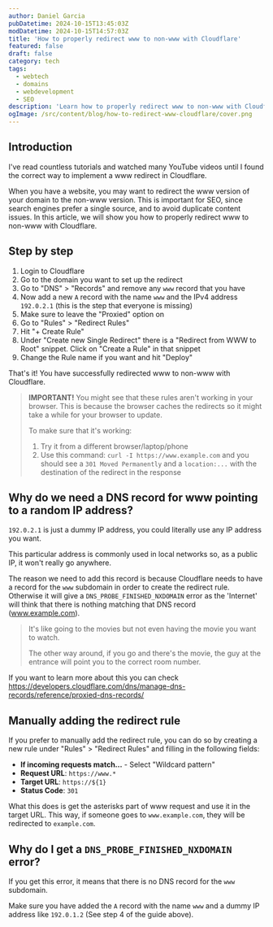 ```yaml
---
author: Daniel Garcia
pubDatetime: 2024-10-15T13:45:03Z
modDatetime: 2024-10-15T14:57:03Z
title: 'How to properly redirect www to non-www with Cloudflare'
featured: false
draft: false
category: tech
tags:
  - webtech
  - domains
  - webdevelopment
  - SEO
description: 'Learn how to properly redirect www to non-www with Cloudflare'
ogImage: /src/content/blog/how-to-redirect-www-cloudflare/cover.png
---
```



## Introduction

I've read countless tutorials and watched many YouTube videos until I found the correct way to implement a www redirect in Cloudflare.

When you have a website, you may want to redirect the www version of your domain to the non-www version. This is important for SEO, since search engines prefer a single source, and to avoid duplicate content issues. In this article, we will show you how to properly redirect www to non-www with Cloudflare.

<NewsletterSignup client:visible />

## Step by step

1. Login to Cloudflare
2. Go to the domain you want to set up the redirect
3. Go to "DNS" > "Records" and remove any `www` record that you have
4. Now add a new `A` record with the name `www` and the IPv4 address `192.0.2.1` (this is the step that everyone is missing)
5. Make sure to leave the "Proxied" option on
6. Go to "Rules" > "Redirect Rules"
7. Hit "+ Create Rule"
8. Under "Create new Single Redirect" there is a "Redirect from WWW to Root" snippet. Click on "Create a Rule" in that snippet
9. Change the Rule name if you want and hit "Deploy"

That's it! You have successfully redirected www to non-www with Cloudflare.

> **IMPORTANT!** You might see that these rules aren't working in your browser. This is because the browser caches the redirects so it might take a while for your browser to update.
>
> To make sure that it's working:
>
> 1. Try it from a different browser/laptop/phone
> 2. Use this command: `curl -I https://www.example.com` and you should see a `301 Moved Permanently` and a `location:...` with the destination of the redirect in the response

## Why do we need a DNS record for www pointing to a random IP address?

`192.0.2.1` is just a dummy IP address, you could literally use any IP address you want.

This particular address is commonly used in local networks so, as a public IP, it won't really go anywhere.

The reason we need to add this record is because Cloudflare needs to have a record for the `www` subdomain in order to create the redirect rule. Otherwise it will give a `DNS_PROBE_FINISHED_NXDOMAIN` error as the 'Internet' will think that there is nothing matching that DNS record (www.example.com).

> It's like going to the movies but not even having the movie you want to watch.
>
> The other way around, if you go and there's the movie, the guy at the entrance will point you to the correct room number.

If you want to learn more about this you can check https://developers.cloudflare.com/dns/manage-dns-records/reference/proxied-dns-records/

## Manually adding the redirect rule

If you prefer to manually add the redirect rule, you can do so by creating a new rule under "Rules" > "Redirect Rules" and filling in the following fields:

- **If incoming requests match...** - Select "Wildcard pattern"
- **Request URL**: `https://www.*`
- **Target URL**: `https://${1}`
- **Status Code**: `301`

What this does is get the asterisks part of www request and use it in the target URL. This way, if someone goes to `www.example.com`, they will be redirected to `example.com`.

## Why do I get a `DNS_PROBE_FINISHED_NXDOMAIN` error?

If you get this error, it means that there is no DNS record for the `www` subdomain.

Make sure you have added the `A` record with the name `www` and a dummy IP address like `192.0.1.2` (See step 4 of the guide above).
